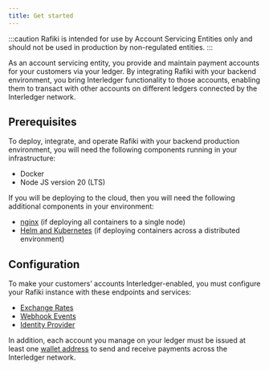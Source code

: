 ```yaml
---
title: Get started
---
```



:::caution
Rafiki is intended for use by Account Servicing Entities only and should not be used in production by non-regulated entities.
:::

As an account servicing entity, you provide and maintain payment accounts for your customers via your ledger. By integrating Rafiki with your backend environment, you bring Interledger functionality to those accounts, enabling them to transact with other accounts on different ledgers connected by the Interledger network.

## Prerequisites

To deploy, integrate, and operate Rafiki with your backend production environment, you will need the following components running in your infrastructure:

- <LinkOut href='https://docs.docker.com/get-started/get-docker/'>
    Docker
  </LinkOut>
- <LinkOut href='https://nodejs.org/en/download/package-manager/current'>
    Node JS version 20 (LTS)
  </LinkOut>

If you will be deploying to the cloud, then you will need the following additional components in your environment:

- [nginx](/integration/deployment/prod/nginx) (if deploying all containers to a single node)
- [Helm and Kubernetes](/integration/deployment/prod/helm-k8s) (if deploying containers across a distributed environment)

## Configuration

To make your customers’ accounts Interledger-enabled, you must configure your Rafiki instance with these endpoints and services:

- [Exchange Rates](/integration/before-you-begin#exchange-rates)
- [Webhook Events](/integration/before-you-begin#webhook-events)
- [Identity Provider](/integration/before-you-begin#identity-providers)

In addition, each account you manage on your ledger must be issued at least one [wallet address](/integration/peering#create-wallet-address) to send and receive payments across the Interledger network.
